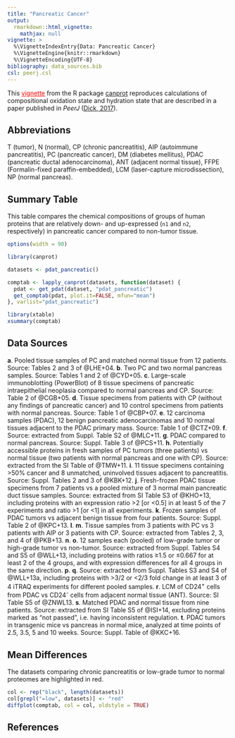 ```yaml
---
title: "Pancreatic Cancer"
output: 
  rmarkdown::html_vignette:
    mathjax: null
vignette: >
  %\VignetteIndexEntry{Data: Pancreatic Cancer}
  %\VignetteEngine{knitr::rmarkdown}
  %\VignetteEncoding{UTF-8}
bibliography: data_sources.bib
csl: peerj.csl
---
```


This [<span style="color:red;text-decoration:underline">vignette</span>](http://chnosz.net/canprot/doc/index.html) from the R package [canprot](http://github.com/jedick/canprot) reproduces calculations of compositional oxidation state and hydration state that are described in a paper published in _PeerJ_ ([Dick, 2017](https://doi.org/10.7717/peerj.3421)).

## Abbreviations
T (tumor), N (normal), CP (chronic pancreatitis), AIP (autoimmune pancreatitis), PC (pancreatic cancer), DM (diabetes mellitus), PDAC (pancreatic ductal adenocarcinoma), ANT (adjacent normal tissue), FFPE (Formalin-fixed paraffin-embedded), LCM (laser-capture microdissection), NP (normal pancreas).

## Summary Table

This table compares the chemical compositions of groups of human proteins that are relatively down- and up-expressed (`n1` and `n2`, respectively) in pancreatic cancer compared to non-tumor tissue.

```r
options(width = 90)
```

```r
library(canprot)
```

```r
datasets <- pdat_pancreatic()
```

```r
comptab <- lapply_canprot(datasets, function(dataset) {
  pdat <- get_pdat(dataset, "pdat_pancreatic")
  get_comptab(pdat, plot.it=FALSE, mfun="mean")
}, varlist="pdat_pancreatic")
```

```r
library(xtable)
xsummary(comptab)
```

## Data Sources

<b>a</b>. Pooled tissue samples of PC and matched normal tissue from 12 patients. Source: Tables 2 and 3 of @LHE+04.
<b>b</b>. Two PC and two normal pancreas samples. Source: Tables 1 and 2 of @CYD+05.
<b>c</b>. Large-scale immunoblotting (PowerBlot) of 8 tissue specimens of pancreatic intraepithelial neoplasia compared to normal pancreas and CP. Source: Table 2 of @CGB+05.
<b>d</b>. Tissue specimens from patients with CP (without any findings of pancreatic cancer) and 10 control specimens from patients with normal pancreas. Source: Table 1 of @CBP+07.
<b>e</b>. 12 carcinoma samples (PDAC), 12 benign pancreatic adenocarcinomas and 10 normal tissues adjacent to the PDAC primary mass. Source: Table 1 of @CTZ+09.
<b>f</b>. Source: extracted from Suppl. Table S2 of @MLC+11.
<b>g</b>. PDAC compared to normal pancreas. Source: Suppl. Table 3 of @PCS+11.
<b>h</b>. Potentially accessible proteins in fresh samples of PC tumors (three patients) vs normal tissue (two patients with normal pancreas and one with CP). Source: extracted from the SI Table of @TMW+11.
<b>i</b>. 11 tissue specimens containing >50% cancer and 8 unmatched, uninvolved tissues adjacent to pancreatitis. Source: Suppl. Tables 2 and 3 of @KBK+12.
<b>j</b>. Fresh-frozen PDAC tissue specimens from 7 patients vs a pooled mixture of 3 normal main pancreatic duct tissue samples. Source: extracted from SI Table S3 of @KHO+13, including proteins with an expression ratio >2 [or <0.5] in at least 5 of the 7 experiments and ratio >1 [or <1] in all experiments.
<b>k</b>. Frozen samples of PDAC tumors vs adjacent benign tissue from four patients. Source: Suppl. Table 2 of @KPC+13.
<b>l</b>. <b>m</b>. Tissue samples from 3 patients with PC vs 3 patients with AIP or 3 patients with CP. Source: extracted from Tables 2, 3, and 4 of @PKB+13.
<b>n</b>. <b>o</b>. 12 samples each (pooled) of low-grade tumor or high-grade tumor vs non-tumor. Source: extracted from Suppl. Tables S4 and S5 of @WLL+13, including proteins with ratios ≥1.5 or ≤0.667 for at least 2 of the 4 groups, and with expression differences for all 4 groups in the same direction.
<b>p</b>. <b>q</b>. Source: extracted from Suppl. Tables S3 and S4 of @WLL+13a, including proteins with >3/2 or <2/3 fold change in at least 3 of 4 iTRAQ experiments for different pooled samples.
<b>r</b>. LCM of CD24<sup>+</sup> cells from PDAC vs CD24<sup>-</sup> cells from adjacent normal tissue (ANT). Source: SI Table S5 of @ZNWL13.
<b>s</b>. Matched PDAC and normal tissue from nine patients. Source: extracted from SI Table S5 of @ISI+14, excluding proteins marked as "not passed", i.e. having inconsistent regulation.
<b>t</b>. PDAC tumors in transgenic mice vs pancreas in normal mice, analyzed at time points of 2.5, 3.5, 5 and 10 weeks. Source: Suppl. Table of @KKC+16.

## Mean Differences

The datasets comparing chronic pancreatitis or low-grade tumor to normal proteomes are highlighted in red.

```r
col <- rep("black", length(datasets))
col[grepl("=low", datasets)] <- "red"
diffplot(comptab, col = col, oldstyle = TRUE)
```

## References
